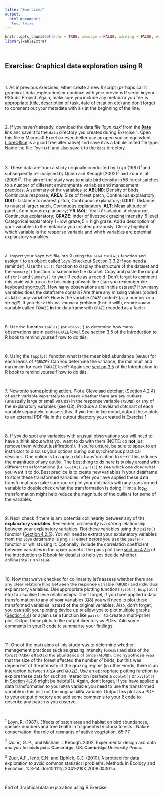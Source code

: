 ```yaml
---
title: "Exercises"
output: 
  html_document:
   toc: false
---
```


```r
knitr::opts_chunk$set(echo = TRUE, message = FALSE, warning = FALSE, eval = FALSE, cache = FALSE)
library(kableExtra)
```

\  

## Exercise: Graphical data exploration using R

\  

1\. As in previous exercises, either create a new R script (perhaps call it graphical_data_exploration) or continue with your previous R script in your RStudio Project. Again, make sure you include any metadata you feel is appropriate (title, description of task, date of creation etc) and  don't forget to comment out your metadata with a `#` at the beginning of the line. 

\  

2\. If you haven't already, download the data file *'loyn.xlsx'* from the **[<i class="fa fa-download"></i> Data](data.html)** link and save it to the `data` directory you created during Exercise 1. Open this file in Microsoft Excel (or even better use an open source equivalent - [LibreOffice](https://www.libreoffice.org/download/download/) is a good free alternative) and save it as a tab delimited file type. Name the file *'loyn.txt'* and also save it to the `data` directory.

\  

3\. These data are from a study originally conducted by Loyn (1987)^1^ and subsequently re-analysed by Quinn and Keough (2002)^2^ and Zuur et al (2009)^3^. The aim of the study was to relate bird density in 56 forest patches to a number of different environmental variables and management practices. A summary of the variables is: **ABUND**: Density of birds, Continuous response; **AREA**: Size of forest patch, Continuous explanatory; **DIST**: Distance to nearest patch, Continuous explanatory; **LDIST**: Distance to nearest larger patch, Continuous explanatory; **ALT**: Mean altitude of patch, Continuous explanatory; **YR.ISOL**: Year of isolation of clearance, Continuous explanatory; **GRAZE**: Index of livestock grazing intensity, 5 level Categorical explanatory 1= low graze, 5 = high graze. Add a description of your variables to the metadata you created previously. Clearly highlight which variable is the response variable and which variables are potential explanatory variables. 

\  

4\. Import your *'loyn.txt'* file into R using the `read.table()` function and assign it to an object called `loyn` (checkout [Section 3.3.2](https://intro2r.com/importing-data.html#import_fnc) if you need a reminder). Use the `str()` function to display the structure of the dataset and the `summary()` function to summarise the dataset. Copy and paste the output of `str()` and `Summary()` to your R code as a record. Don't forget to comment this code with a `#` at the beginning of each line (can you remember the keyboard [shortcut](https://intro2r.com/proj_doc.html#proj_doc)?). How many observations are in this dataset? How many variables does the dataframe contain? Are there any missing values (coded as `NA`) in any variable? How is the variable `GRAZE` coded? (as a number or a string?). If you think this will cause a problem (hint: it will!), create a new variable called `FGRAZE` **in** the dataframe with `GRAZE` recoded as a factor.

\  

5\. Use the function `table()` (or `xtabs()`) to determine how many observations are in each `FGRAZE` level. See [section 3.5](https://intro2r.com/summarising-data-frames.html) of the Introduction to R book to remind yourself how to do this.

\  

6\. Using the `tapply()` function what is the mean bird abundance (`ABUND`) for each levels of `FGRAZE`? Can you determine the variance, the minimum and maximum for each `FGRAZE` level? Again see [section 3.5](https://intro2r.com/summarising-data-frames.html) of the Introduction to R book to remind yourself how to do this.

\  

7\. Now onto some plotting action. Plot a Cleveland dotchart ([Section 4.2.4](https://intro2r.com/simple-base-r-plots.html#dotcharts)) of each variable separately to assess whether there are any outliers (unusually large or small values) in the response variable (`ABUND`) or any of the explanatory variables (see Q3). Produce a Cleveland dotchart of each variable separately to assess this. If you feel in the mood, output these plots to an external PDF file in the output directory you created in Exercise 1.

\  

8\. If you do spot any variables with unusual observations you will need to have a think about what you want to do with them (NOTE: do **not** just remove them without justification!). If you're unsure, be sure to speak to an instructor to discuss your options during our synchronous practical sessions. One option is to apply a data transformation to see if this reduces the magnitude of any outlier. The best thing to do here is to play around with different transformations (i.e. `log10()`, `sqrt()`) to see which one does what you want it to do. Best practice is to create new variables in your dataframe to store these transformed variables. After you have applied these data transformations make sure you re-plot your dotcharts with any transformed variable to double check what the transformation is doing. Hint: a log~10~ transformation might help reduce the magnitude of the outliers for some of the variables.

\  

9\. Next, check if there is any potential collinearity between any of the **explanatory variables**. Remember, collinearity is a *strong* relationship  between your explanatory variables. Plot these variables using the `pairs()` function ([Section 4.2.5](https://intro2r.com/simple-base-r-plots.html#pairs-plots)). You will need to extract your explanatory variables from the `loyn` dataframe (using `[]`) either before you use the `pairs()` function or whilst using it. Optionally, include the correlation coefficient between variables in the upper panel of the pairs plot (see [section 4.2.5](https://intro2r.com/simple-base-r-plots.html#pairs-plots) of the introduction to R book for details) to help you decide whether collinearity is an issue.

\  

10\. Now that we've checked for collinearity let's assess whether there are any clear relationships between the response variable (`ABUND`) and individual explanatory variables. Use appropriate plotting functions (`plot()`, `boxplot()` etc) to visualise these relationships. Don't forget, if you have applied a data transformation to any of your variables (Q8) you will need to plot these transformed variables instead of the original variables. Also, don't forget, you can split your plotting device up to allow you to plot multiple graphs ([Section 4.4](https://intro2r.com/mult_graphs.html#mult_graphs)) or again use a function like `pairs()` to create a multi-panel plot. Output these plots to the output directory as PDFs. Add some comments in your R code to summarise your findings.

\  

11\. One of the main aims of this study was to determine whether management practices such as grazing intensity (`GRAZE`) and size of the forest (`AREA`) affected the abundance of birds (`ABUND`). One hypothesis was that the size of the forest affected the number of birds, but this was dependent of the intensity of the grazing regime (in other words, there is an interaction between `AREA` and `GRAZE`). Use an appropriate plotting function to explore these data for such an interaction (perhaps a `coplot()` or `xyplot()` in [Section 4.2.6](https://intro2r.com/simple-base-r-plots.html#coplots) might be helpful?). Again, don't forget, if you have applied a data transformation to your `AREA` variable you need to use the transformed variable in this plot not the original `AREA` variable. Output this plot as a PDF to your output directory and add some comments to your R code to describe any patterns you observe. 

\  

^1^ Loyn, R. (1987). Effects of patch area and habitat on bird abundances, species numbers and tree health in fragmented Victoria forests.. Nature conservation: the role of remnants of native vegetation. 65-77. 

^2^ Quinn, G. P., and Michael J. Keough. 2002. Experimental design and data analysis for biologists. Cambridge, UK: Cambridge University Press. 

^3^ Zuur, A.F., Ieno, E.N. and Elphick, C.S. (2010), A protocol for data exploration to avoid common statistical problems. Methods in Ecology and Evolution, 1: 3-14. doi:10.1111/j.2041-210X.2009.00001.x

\  

End of Graphical data exploration using R Exercise